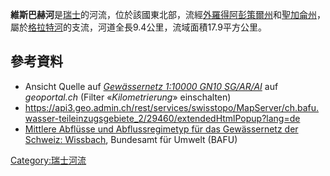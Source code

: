 {{Coord|47|23|53|N|9|13|57|E|display=title}}

'''維斯巴赫河'''是[[瑞士|瑞士]]的河流，位於該國東北部，流經[[外羅得阿彭策爾州|外羅得阿彭策爾州]]和[[聖加侖州|聖加侖州]]，屬於[[格拉特河_(圖爾河支流)|格拉特河]]的支流，河道全長9.4公里，流域面積17.9平方公里。

==參考資料==
* Ansicht Quelle auf [https://www.geoportal.ch/ktsg/map/160?y=2736670.83&x=1245967.33&scale=500&rotation=0 ''Gewässernetz 1:10000 GN10 SG/AR/AI''] auf ''geoportal.ch'' (Filter «''Kilometrierung''» einschalten)
* https://api3.geo.admin.ch/rest/services/swisstopo/MapServer/ch.bafu.wasser-teileinzugsgebiete_2/29460/extendedHtmlPopup?lang=de
* [https://api3.geo.admin.ch/rest/services/ech/MapServer/ch.bafu.mittlere-abfluesse/50608/extendedHtmlPopup?lang=de Mittlere Abflüsse und Abflussregimetyp für das Gewässernetz der Schweiz: Wissbach], Bundesamt für Umwelt (BAFU)

{{Switzerland-geo-stub}}
[[Category:瑞士河流|Category:瑞士河流]]